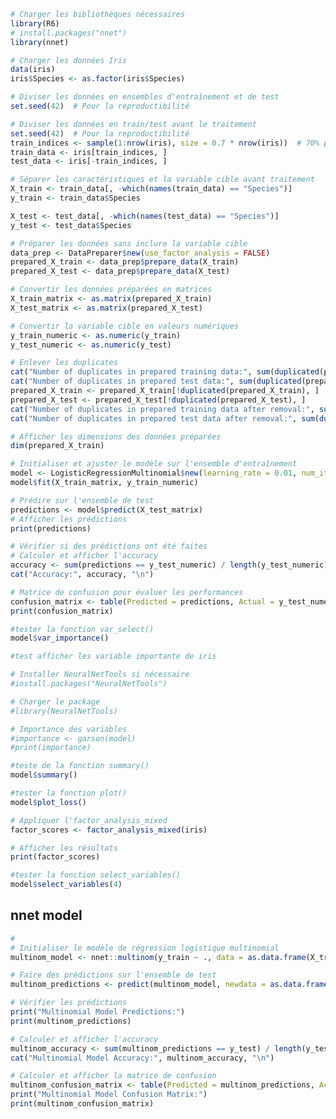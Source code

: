 ```r

# Charger les bibliothèques nécessaires
library(R6)
# install.packages("nnet")
library(nnet)

# Charger les données Iris
data(iris)
iris$Species <- as.factor(iris$Species)

```


```r
# Diviser les données en ensembles d'entraînement et de test
set.seed(42)  # Pour la reproductibilité

```


```r
# Diviser les données en train/test avant le traitement
set.seed(42)  # Pour la reproductibilité
train_indices <- sample(1:nrow(iris), size = 0.7 * nrow(iris))  # 70% pour l'entraînement
train_data <- iris[train_indices, ]
test_data <- iris[-train_indices, ]

# Séparer les caractéristiques et la variable cible avant traitement
X_train <- train_data[, -which(names(train_data) == "Species")]
y_train <- train_data$Species

X_test <- test_data[, -which(names(test_data) == "Species")]
y_test <- test_data$Species
```


```r
# Préparer les données sans inclure la variable cible
data_prep <- DataPreparer$new(use_factor_analysis = FALSE)
prepared_X_train <- data_prep$prepare_data(X_train)
prepared_X_test <- data_prep$prepare_data(X_test)

# Convertir les données préparées en matrices
X_train_matrix <- as.matrix(prepared_X_train)
X_test_matrix <- as.matrix(prepared_X_test)

# Convertir la variable cible en valeurs numériques
y_train_numeric <- as.numeric(y_train)
y_test_numeric <- as.numeric(y_test)

# Enlever les duplicates
cat("Number of duplicates in prepared training data:", sum(duplicated(prepared_X_train)), "\n")
cat("Number of duplicates in prepared test data:", sum(duplicated(prepared_X_test)), "\n")
prepared_X_train <- prepared_X_train[!duplicated(prepared_X_train), ]
prepared_X_test <- prepared_X_test[!duplicated(prepared_X_test), ]
cat("Number of duplicates in prepared training data after removal:", sum(duplicated(prepared_X_train)), "\n")
cat("Number of duplicates in prepared test data after removal:", sum(duplicated(prepared_X_test)), "\n")

# Afficher les dimensions des données préparées
dim(prepared_X_train)


```


```r
# Initialiser et ajuster le modèle sur l'ensemble d'entraînement
model <- LogisticRegressionMultinomial$new(learning_rate = 0.01, num_iterations = 1000, optimizer = "sgd")
model$fit(X_train_matrix, y_train_numeric)
```


```r
# Prédire sur l'ensemble de test
predictions <- model$predict(X_test_matrix)
# Afficher les prédictions
print(predictions)
```


```r
# Vérifier si des prédictions ont été faites
# Calculer et afficher l'accuracy
accuracy <- sum(predictions == y_test_numeric) / length(y_test_numeric)
cat("Accuracy:", accuracy, "\n")

# Matrice de confusion pour évaluer les performances
confusion_matrix <- table(Predicted = predictions, Actual = y_test_numeric)
print(confusion_matrix)
```


```r
#tester la fonction var_select()
model$var_importance()
```

```r
#test afficher les variable importante de iris

# Installer NeuralNetTools si nécessaire
#install.packages("NeuralNetTools")

# Charger le package
#library(NeuralNetTools)

# Importance des variables
#importance <- garson(model)
#print(importance)

```



```r
#teste de la fonction summary()
model$summary()
```


```r
#tester la fonction plot()
model$plot_loss()
```

```r
# Appliquer l'factor_analysis_mixed
factor_scores <- factor_analysis_mixed(iris)

# Afficher les résultats
print(factor_scores)
```


```r
#tester la fonction select_variables()
model$select_variables(4)
```




## nnet model

```r
# 
# Initialiser le modèle de régression logistique multinomial
multinom_model <- nnet::multinom(y_train ~ ., data = as.data.frame(X_train))

# Faire des prédictions sur l'ensemble de test
multinom_predictions <- predict(multinom_model, newdata = as.data.frame(X_test))

# Vérifier les prédictions
print("Multinomial Model Predictions:")
print(multinom_predictions)

# Calculer et afficher l'accuracy
multinom_accuracy <- sum(multinom_predictions == y_test) / length(y_test)
cat("Multinomial Model Accuracy:", multinom_accuracy, "\n")

# Calculer et afficher la matrice de confusion
multinom_confusion_matrix <- table(Predicted = multinom_predictions, Actual = y_test)
print("Multinomial Model Confusion Matrix:")
print(multinom_confusion_matrix)
```
